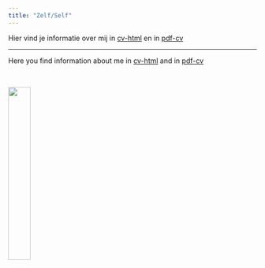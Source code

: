 ```yaml
---
title: "Zelf/Self"
---
```



Hier vind je informatie over mij in [cv-html](https://cvharrie.netlify.app/) en in [pdf-cv](resume_harrie.pdf) 

---

Here you find information about me in [cv-html](https://cvharrie.netlify.app/) and in [pdf-cv](resume_harrie.pdf) 

<br>

![](Screenshot.png){width="30%"}

